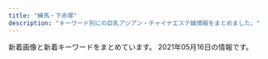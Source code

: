 ```yaml
---
title: "練馬・下赤塚"
description: "キーワード別にの巨乳アジアン・チャイナエステ嬢情報をまとめました。"
---
```


新着画像と新着キーワードをまとめています。
2021年05月16日の情報です。

<DmmAffiliateIns />
<KeywordTable
  shops={
    [
    {
        "name": "\u7df4\u99ac\u306e\u5929\u4f7f",
        "keywords": {
            "92": 1,
            "90": 3,
            "89": 1,
            "88": 2
        },
        "url": "http://ginzaangel.esnavi.work/",
        "img_links": [
            "http://ginzaangel.esnavi.work/s1.png",
            "http://ginzaangel.esnavi.work/2/uploadimg/1615988408.jpeg",
            "http://ginzaangel.esnavi.work/2/uploadimg/1615989115.jpeg",
            "http://ginzaangel.esnavi.work/2/uploadimg/1595657062.jpeg",
            "http://ginzaangel.esnavi.work/int1.png",
            "http://ginzaangel.esnavi.work/2/uploadimg/1601829474.jpeg",
            "http://ginzaangel.esnavi.work/2/uploadimg/1615989033.jpeg",
            "http://ginzaangel.esnavi.work/news.jpg",
            "http://ginzaangel.esnavi.work/sys1.jpg",
            "http://ginzaangel.esnavi.work/2/uploadimg/1619341553.jpeg",
            "http://ginzaangel.esnavi.work/2/uploadimg/1615988934.jpeg",
            "http://ginzaangel.esnavi.work/staff_t.jpg",
            "http://ginzaangel.esnavi.work/sys2.jpg",
            "http://ginzaangel.esnavi.work/head.jpg"
        ],
        "station": "\u7df4\u99ac\u99c5\u897f\u53e3"
    },
    {
        "station": "\u5927\u6cc9\u5b66\u5712\u99c5\u5317\u53e3",
        "img_links": [
            "http://siesta.ests.jp/images/news.jpg",
            "http://siesta.ests.jp/images/acc1.jpg",
            "http://siesta.ests.jp/images/s-staff.jpg",
            "http://siesta.ests.jp/images/acc3.jpg",
            "http://siesta.ests.jp/images/acc4.jpg",
            "http://siesta.ests.jp/images/mobile.jpg",
            "http://siesta.ests.jp/images/mobile1.jpg",
            "http://siesta.ests.jp/images/info.jpg",
            "http://siesta.ests.jp/images/acc2.jpg",
            "http://siesta.ests.jp/photos/sites/39/2021/04/2021040818055925.jpg",
            "http://siesta.ests.jp/images/s-recriut.jpg",
            "http://siesta.ests.jp/images/top.png",
            "http://siesta.ests.jp/photos/sites/39/2021/01/2021011116333298.jpg",
            "http://siesta.ests.jp/photos/sites/39/2021/01/2021011116333493.jpg",
            "http://siesta.ests.jp/images/pick.jpg",
            "http://siesta.ests.jp/photos/sites/39/2021/04/2021042011331872.jpg"
        ],
        "keywords": {
            "83": 5,
            "85": 10,
            "88": 5,
            "D": 15
        },
        "name": "\u30b7\u30a8\u30b9\u30bf",
        "url": "http://siesta.ests.jp/"
    },
    {
        "keywords": {},
        "img_links": [
            "http://es-nerima.biz/wp-content/uploads/2016/10/g1.jpg",
            "http://es-nerima.biz/wp-content/uploads/2016/10/g1-250x330.jpg",
            "http://es-nerima.biz/wp-content/uploads/2016/10/gallery8-600x600.jpg",
            "http://es-nerima.biz/wp-content/uploads/2016/10/mika-250x330.jpg",
            "http://es-nerima.biz/wp-content/themes/template-salon2/images/newface-ttl.png",
            "http://es-nerima.biz/wp-content/themes/template-salon2/images/gallery3.jpg",
            "http://es-nerima.biz/wp-content/uploads/2016/10/mika.jpg",
            "http://es-nerima.biz/wp-content/uploads/2016/10/gallery3.jpg",
            "http://es-nerima.biz/wp-content/uploads/2016/10/g6.jpg",
            "http://es-nerima.biz/wp-content/uploads/2016/10/gallery8.jpg",
            "http://es-nerima.biz/wp-content/uploads/2016/10/gallery5.jpg",
            "http://es-nerima.biz/wp-content/uploads/2016/10/g5-250x330.jpg",
            "http://es-nerima.biz/wp-content/uploads/2016/10/gallery1.jpg",
            "http://es-nerima.biz/wp-content/uploads/2016/10/g4-250x330.jpg",
            "http://es-nerima.biz/wp-content/uploads/2016/10/eri.jpg",
            "http://es-nerima.biz/wp-content/themes/template-salon2/images/gallery1.jpg",
            "http://es-nerima.biz/wp-content/uploads/2016/10/g3.jpg",
            "http://es-nerima.biz/wp-content/themes/template-salon2/images/news-ttl.png",
            "http://es-nerima.biz/wp-content/uploads/2016/10/girl-1-250x330.jpg",
            "http://es-nerima.biz/wp-content/uploads/2016/10/gallery6.jpg",
            "http://es-nerima.biz/wp-content/themes/template-salon2/images/pickup-ttl.png",
            "http://es-nerima.biz/wp-content/themes/template-salon2/images/magazine.jpg",
            "http://es-nerima.biz/wp-content/themes/template-salon2/images/slider1.jpg",
            "http://es-nerima.biz/wp-content/themes/template-salon2/images/gallery-ttl.png",
            "http://es-nerima.biz/wp-content/uploads/2016/10/g5.jpg",
            "http://es-nerima.biz/wp-content/themes/template-salon2/images/pickup-frame.png",
            "http://es-nerima.biz/wp-content/uploads/2016/10/camp-bnr.jpg",
            "http://es-nerima.biz/wp-content/themes/template-salon2/images/gallery2.jpg",
            "http://es-nerima.biz/wp-content/uploads/2016/10/g3-250x330.jpg",
            "http://es-nerima.biz/wp-content/uploads/2016/10/gallery2.jpg",
            "http://cdn.dino-es.com/images/logo/88x31DinoEs.png",
            "http://es-nerima.biz/wp-content/uploads/2016/10/eri-250x330.jpg",
            "http://es-nerima.biz/wp-content/uploads/2016/10/girl-1.jpg",
            "http://es-nerima.biz/wp-content/themes/template-salon2/images/massage-de_88_31.jpg",
            "http://es-nerima.biz/wp-content/themes/template-salon2/images/gallery4.jpg",
            "http://es-nerima.biz/wp-content/themes/template-salon2/images/tel.png",
            "http://es-nerima.biz/wp-content/themes/template-salon2/images/camp-bnr.jpg",
            "http://es-nerima.biz/wp-content/uploads/2016/10/g6-250x330.jpg",
            "http://es-nerima.biz/wp-content/uploads/2016/10/g4.jpg",
            "http://es-nerima.biz/wp-content/uploads/2016/10/gallery7.jpg"
        ],
        "url": "http://es-nerima.biz/",
        "name": "\u3046\u3089\u3089",
        "station": "\u7df4\u99ac\u99c5\u5317\u53e3"
    },
    {
        "station": "\u685c\u53f0\u99c5\u5317\u53e3",
        "keywords": {
            "88": 20,
            "85": 30,
            "E": 50,
            "87": 10,
            "86": 20,
            "D": 60
        },
        "url": "http://margaret.ests.jp/",
        "img_links": [
            "http://margaret.ests.jp/photos/sites/29/2020/08/2020080615352994.jpeg",
            "http://margaret.ests.jp/images/service1.jpg",
            "http://margaret.ests.jp/photos/sites/29/2021/01/2021011511194654.jpg",
            "http://margaret.ests.jp/images/s_news.jpg",
            "http://margaret.ests.jp/photos/sites/29/2020/04/2020040205541033.jpg",
            "http://margaret.ests.jp/photos/sites/29/2020/04/202004102157462.jpeg",
            "http://margaret.ests.jp/images/service3.jpg",
            "http://margaret.ests.jp/photos/sites/29/2020/05/202005281752578.jpg",
            "http://margaret.ests.jp/photos/sites/29/2020/04/2020041014190824.jpg",
            "http://margaret.ests.jp/images/mobile.jpg",
            "http://margaret.ests.jp/images/room4.jpg",
            "http://margaret.ests.jp/photos/sites/29/2020/03/2020032709162529.jpg",
            "http://margaret.ests.jp/images/service2.jpg",
            "http://margaret.ests.jp/images/room2.jpg",
            "http://margaret.ests.jp/photos/sites/29/2020/06/202006301829174.jpeg",
            "http://margaret.ests.jp/images/room1.jpg",
            "http://margaret.ests.jp/images/service4.jpg",
            "http://margaret.ests.jp/images/s_staff.png",
            "http://margaret.ests.jp/photos/sites/29/2020/04/202004081414540.jpg",
            "http://margaret.ests.jp/photos/sites/29/2020/08/2020082222274080.jpeg",
            "http://margaret.ests.jp/images/top.jpg",
            "http://margaret.ests.jp/images/info.jpg",
            "http://margaret.ests.jp/images/s_pick.jpg",
            "http://margaret.ests.jp/photos/sites/29/2020/06/2020062814010219.jpeg",
            "http://margaret.ests.jp/images/s_service.png",
            "http://margaret.ests.jp/images/room3.jpg"
        ],
        "name": "\u30de\u30fc\u30ac\u30ec\u30c3\u30c8"
    },
    {
        "keywords": {},
        "url": "http://sh-dafei.work/",
        "station": "\u7df4\u99ac\u99c5\u897f\u53e3",
        "name": "\u5927\u5983",
        "img_links": [
            "http://sh-dafei.work/uploads/210326/1-210326140613257.jpg",
            "http://sh-dafei.work/uploads/171031/1-1G0311G505933.jpg",
            "http://sh-dafei.work/uploads/180612/1-1P6121601061c.jpg",
            "http://sh-dafei.work/uploads/201113/1-20111314213cQ.jpg",
            "http://sh-dafei.work/uploads/181207/1-1Q20G35320X0.png",
            "http://sh-dafei.work/templets/default/pc/picture/end1.jpg",
            "http://sh-dafei.work/templets/default/pc/picture/s_news.png",
            "http://sh-dafei.work/uploads/181206/1-1Q2061253211D.jpg",
            "http://sh-dafei.work/uploads/190924/1-1Z924151334121.jpg",
            "http://sh-dafei.work/uploads/181206/1-1Q2061250494E.jpg",
            "http://sh-dafei.work/uploads/171031/1-1G0311G344914.jpg",
            "http://sh-dafei.work/uploads/181206/1-1Q2061249563O.jpg",
            "http://sh-dafei.work/uploads/190329/1-1Z329151011c7.jpg",
            "http://sh-dafei.work/templets/default/pc/picture/s_staff.png",
            "http://sh-dafei.work/templets/default/pc/picture/face.png",
            "http://sh-dafei.work/uploads/171031/1-1G0311G556445.jpg",
            "http://sh-dafei.work/uploads/181206/1-1Q206125154224.jpg",
            "http://sh-dafei.work/uploads/171031/1-1G0311G4095M.jpg",
            "http://sh-dafei.work/uploads/190301/1-1Z30116320A41.jpg",
            "http://sh-dafei.work/uploads/210219/1-210219105500300.jpg",
            "http://sh-dafei.work/uploads/190809/1-1ZP9125I01S.jpg",
            "http://sh-dafei.work/uploads/181214/1-1Q214154222511.jpg",
            "http://sh-dafei.work/uploads/180612/1-1P612160029349.jpg",
            "http://sh-dafei.work/uploads/200612/1-200612154534W8.jpg",
            "http://sh-dafei.work/uploads/190130/1-1Z130162635508.jpg",
            "http://sh-dafei.work/uploads/180227/1-1P22G40S5448.jpg",
            "http://sh-dafei.work/templets/default/pc/picture/s_pick.png",
            "http://sh-dafei.work/uploads/allimg/180612/1-1P612160305350.jpg",
            "http://sh-dafei.work/uploads/191115/1-191115132040J2.jpg",
            "http://sh-dafei.work/uploads/171031/1-1G0311G531445.jpg",
            "http://sh-dafei.work/uploads/201002/1-201002144Z11V.jpg",
            "http://sh-dafei.work/uploads/181207/1-1Q20G40K63R.jpg",
            "http://sh-dafei.work/templets/default/pc/picture/staffs.png",
            "http://sh-dafei.work/uploads/200117/1-20011G614144B.jpg"
        ]
    },
    {
        "img_links": [
            "http://c-sakura.work/images/int1.png",
            "http://c-sakura.work/images/head.jpg",
            "http://c-sakura.work/img/yuyu1.jpg",
            "http://c-sakura.work/images/tel.jpg",
            "http://c-sakura.work/images/sisu.png",
            "http://c-sakura.work/img/ami1.jpg",
            "http://c-sakura.work/img/yuri1.jpg",
            "http://c-sakura.work/images/sys1.png",
            "http://c-sakura.work/images/mobile.jpg",
            "http://c-sakura.work/images/1.jpg",
            "http://c-sakura.work/images/info.png",
            "http://c-sakura.work/images/3.jpg",
            "http://c-sakura.work/images/staff_t.jpg",
            "http://c-sakura.work/images/interior_t.jpg",
            "http://c-sakura.work/images/int2.png",
            "http://c-sakura.work/images/news.png",
            "http://c-sakura.work/images/2.jpg"
        ],
        "station": "\u4e0b\u8d64\u585a\u99c5\u5317\u53e3",
        "name": "\u9577\u4e45*\u3061\u3087\u3046\u304d\u3085\u3046",
        "keywords": {},
        "url": "http://c-sakura.work/"
    },
    {
        "name": "\u6708\u306e\u604b",
        "url": "http://moonlove.est-u.com/",
        "keywords": {
            "C": 7
        },
        "img_links": [
            "http://moonlove.est-u.com/images/index_15.jpg",
            "http://moonlove.est-u.com/images/s8.jpg",
            "http://moonlove.est-u.com/images/index_13.jpg",
            "http://moonlove.est-u.com/images/s1.jpg",
            "http://moonlove.est-u.com/images/index_07.jpg",
            "http://moonlove.est-u.com/staff/ayumi.jpg",
            "http://moonlove.est-u.com/images/index_19.jpg",
            "http://moonlove.est-u.com/staff/miki.jpg",
            "http://moonlove.est-u.com/images/s4.jpg",
            "http://moonlove.est-u.com/images/index_08.jpg",
            "http://moonlove.est-u.com/images/index_17.jpg",
            "http://moonlove.est-u.com/images/index_12.jpg",
            "http://moonlove.est-u.com/staff/hitomi.jpg",
            "http://moonlove.est-u.com/images/index2_06.jpg",
            "http://moonlove.est-u.com/images/index_05.jpg",
            "http://moonlove.est-u.com/images/s6.jpg",
            "http://moonlove.est-u.com/images/staff_09.jpg",
            "http://moonlove.est-u.com/staff/nami.jpg",
            "http://moonlove.est-u.com/images/s3.jpg",
            "http://moonlove.est-u.com/images/index_04.jpg",
            "http://moonlove.est-u.com/staff/sakura.jpg",
            "http://moonlove.est-u.com/images/index_14.jpg",
            "http://moonlove.est-u.com/images/s5.jpg",
            "http://moonlove.est-u.com/images/index_16.jpg",
            "http://moonlove.est-u.com/images/index3_06.jpg",
            "http://moonlove.est-u.com/images/index1_06.jpg",
            "http://moonlove.est-u.com/images/index_10.jpg",
            "http://moonlove.est-u.com/images/icon_000.jpg",
            "http://moonlove.est-u.com/images/index_02.jpg",
            "http://moonlove.est-u.com/staff/kaori.jpg"
        ],
        "station": "\u7df4\u99ac\u99c5\u5317\u53e3"
    },
    {
        "img_links": [
            "http://www.e-rakuraku.info/images/mobile.png",
            "http://www.e-rakuraku.info/images/nei_03.jpg",
            "http://www.e-rakuraku.info/images/tite-gallery.png",
            "http://www.e-rakuraku.info/images/s1.png",
            "http://www.e-rakuraku.info/images/tite-staff.png",
            "http://www.e-rakuraku.info/images/g2.jpg",
            "http://www.e-rakuraku.info/images/s2.png",
            "http://www.e-rakuraku.info/images/g5.jpg",
            "http://www.e-rakuraku.info/images/g1.jpg",
            "http://www.e-rakuraku.info/images/g3.jpg",
            "http://www.e-rakuraku.info/images/huiyuan.png",
            "http://www.e-rakuraku.info/images/newt.png",
            "http://www.e-rakuraku.info/images/g4.jpg",
            "http://www.e-rakuraku.info/images/newfacet.png",
            "http://www.e-rakuraku.info/images/g0.jpg",
            "http://www.e-rakuraku.info/images/tel.png",
            "http://www.e-rakuraku.info/images/sr.png",
            "http://www.e-rakuraku.info/images/top.jpg"
        ],
        "keywords": {
            "C": 13
        },
        "station": "\u4e2d\u6751\u6a4b\u99c5",
        "url": "http://www.e-rakuraku.info/",
        "name": "\u697d\u697d"
    },
    {
        "url": "http://oasis.akasuri.xyz/",
        "img_links": [
            "http://oasis.akasuri.xyz/images/c-photo.png",
            "http://oasis.akasuri.xyz/images/bar-staff.png",
            "http://oasis.akasuri.xyz/staff/s3.jpg",
            "http://oasis.akasuri.xyz/images/b-tel.png",
            "http://oasis.akasuri.xyz/staff/s1.jpg",
            "http://oasis.akasuri.xyz/images/c-staff.png",
            "http://oasis.akasuri.xyz/images/fotter.png",
            "http://oasis.akasuri.xyz/images/bar-photo.png",
            "http://oasis.akasuri.xyz/images/c-top.png",
            "http://oasis.akasuri.xyz/staff/s2.jpg"
        ],
        "keywords": {},
        "name": "\u30aa\u30a2\u30b7\u30b9",
        "station": "\u6210\u5897\u99c5\u5357\u53e3"
    },
    {
        "url": "http://lachesis.este88.com/",
        "station": "\u5927\u6cc9\u5b66\u5712\u99c5",
        "keywords": {
            "86": 1,
            "81": 1,
            "83": 2,
            "F": 4,
            "D": 2,
            "88": 1,
            "84": 1,
            "C": 4,
            "93": 1,
            "80": 1,
            "95": 1,
            "91": 3,
            "G": 1
        },
        "img_links": [
            "http://lachesis.este88.com/gals/miku1.jpg",
            "https://lachesis.este88.com/gals/yuno1.jpg",
            "https://lachesis.este88.com/gals/narumi1.jpg",
            "http://lachesis.este88.com/gals/itika2.jpg",
            "http://lachesis.este88.com/gals/nozomi2.jpg",
            "http://lachesis.este88.com/gals/rinnka4.jpg",
            "http://lachesis.este88.com/gals/tumugi3.jpg",
            "https://lachesis.este88.com/gals/itika1.jpg",
            "https://lachesis.este88.com/images/sysh3bar.png",
            "https://lachesis.este88.com/gals/aoi1.jpg",
            "https://lachesis.este88.com/images/line.jpg",
            "http://lachesis.este88.com/gals/rinnka1.jpg",
            "http://lachesis.este88.com/gals/miku2.jpg",
            "http://lachesis.este88.com/gals/itika1.jpg",
            "https://lachesis.este88.com/gals/maria1.jpg",
            "http://lachesis.este88.com/gals/yuno3.jpg",
            "http://lachesis.este88.com/gals/nozomi1.jpg",
            "http://lachesis.este88.com/gals/nozomi4.jpg",
            "http://lachesis.este88.com/images/sysh3bar.png",
            "https://lachesis.este88.com/gals/tumugi1.jpg",
            "http://lachesis.este88.com/gals/mao1.jpg",
            "http://lachesis.este88.com/gals/maria1.jpg",
            "https://lachesis.este88.com/gals/nozomi1.jpg",
            "https://lachesis.este88.com/gals/miho1.jpg",
            "http://lachesis.este88.com/gals/minami2.jpg",
            "https://lachesis.este88.com/images/bg_header3.jpg",
            "http://lachesis.este88.com/images/line.jpg",
            "http://lachesis.este88.com/gals/miho2.jpg",
            "https://lachesis.este88.com/gals/minami1.jpg",
            "http://lachesis.este88.com/gals/yuno2.jpg",
            "http://lachesis.este88.com/gals/narumi2.jpg",
            "http://lachesis.este88.com/gals/minami1.jpg",
            "https://lachesis.este88.com/gals/mao1.jpg",
            "http://lachesis.este88.com/gals/miho3.jpg",
            "http://lachesis.este88.com/gals/aoi1.jpg",
            "http://lachesis.este88.com/gals/miho1.jpg",
            "http://lachesis.este88.com/gals/aoi3.jpg",
            "http://lachesis.este88.com/gals/aoi2.jpg",
            "http://lachesis.este88.com/gals/rinnka2.jpg",
            "http://lachesis.este88.com/images/bg_header.jpg",
            "http://lachesis.este88.com/gals/yuno1.jpg",
            "https://lachesis.este88.com/images/info5.jpg",
            "http://momipara.jp/img/link/momi234.jpg",
            "https://lachesis.este88.com/gals/miku1.jpg",
            "http://lachesis.este88.com/gals/tumugi1.jpg",
            "http://lachesis.este88.com/gals/narumi4.jpg",
            "http://lachesis.este88.com/gals/narumi1.jpg",
            "http://lachesis.este88.com/gals/itika3.jpg",
            "http://lachesis.este88.com/gals/nozomi3.jpg",
            "https://lachesis.este88.com/gals/rinnka1.jpg",
            "http://lachesis.este88.com/gals/rinnka3.jpg",
            "http://lachesis.este88.com/images/info5.jpg",
            "http://lachesis.este88.com/gals/narumi3.jpg",
            "https://lachesis.este88.com/images/bg_header.jpg",
            "http://lachesis.este88.com/gals/tumugi2.jpg",
            "http://lachesis.este88.com/gals/mao2.jpg",
            "http://lachesis.este88.com/images/bg_header3.jpg",
            "http://lachesis.este88.com/gals/miku3.jpg"
        ],
        "name": "\u30e9\u30b1\u30b7\u30b9\u5927\u6cc9\u5b66\u5712"
    },
    {
        "img_links": [
            "http://www.relaxes.info/images/info.jpg",
            "http://www.relaxes.info/images/rec.png",
            "http://www.relaxes.info/images/t1.png",
            "http://www.relaxes.info/up/uploads/2017071800271212.jpg",
            "http://www.relaxes.info/images/t2.png",
            "http://www.relaxes.info/up/uploads/20180315212810me.jpg",
            "http://www.relaxes.info/images/ttl_price.png",
            "http://www.relaxes.info/up/uploads/20210313172020j.jpg",
            "http://www.relaxes.info/images/s1.png",
            "http://www.relaxes.info/images/header_bg.png",
            "http://www.relaxes.info/images/ttl_qj.png",
            "http://www.relaxes.info/images/price.jpg",
            "http://www.relaxes.info/images/ttl_staff.png"
        ],
        "keywords": {},
        "station": "\u4e0a\u677f\u6a4b\u99c5\u5317\u53e3",
        "url": "http://www.relaxes.info/",
        "name": "\u8776"
    },
    {
        "station": "\u65b0\u685c\u53f0\u99c51\u756a\u51fa\u53e3",
        "name": "\u697d\u3005",
        "img_links": [
            "https://static.wixstatic.com/media/73ea4e_4f276738c0354f93b87840e2d55be62b~mv2.png",
            "https://static.wixstatic.com/media/56292f_4d626237c2cd4806b0251dae4554758e.jpg",
            "https://static.wixstatic.com/media/56292f_3dc196c69ac04338b46a28f7dc0f4df2.jpg",
            "https://static.wixstatic.com/media/73ea4e_73ca4971bac34776a53c8b09526abe0d~mv2.jpg"
        ],
        "keywords": {},
        "url": "https://1270791003.wixsite.com/mysite/"
    },
    {
        "img_links": [],
        "station": "\u6210\u5897\u99c5",
        "keywords": {},
        "name": "\u30b8\u30e3\u30b9\u30df\u30f3",
        "url": "http://evergrace.tyo.cm/"
    },
    {
        "station": "\u6c5f\u53e4\u7530\u99c5\u5357\u53e3",
        "name": "\u512a\u30fb\u7f8e",
        "img_links": [
            "http://rose.este.work/index-1.htm.jpg",
            "http://rose.este.work/resize_250.png",
            "http://rose.este.work/index-26.htm.jpg",
            "http://rose.este.work/r5.jpg",
            "http://rose.este.work/re.jpg",
            "http://rose.este.work/unnamed.png",
            "http://rose.este.work/index-24.htm.jpg",
            "http://rose.este.work/sys1.png",
            "http://rose.este.work/index-25.htm.jpg",
            "http://rose.este.work/resize_1500-450.jpg",
            "http://rose.este.work/r1.jpg",
            "http://rose.este.work/r3.jpg",
            "http://rose.este.work/totop.png",
            "http://rose.este.work/r4.jpg"
        ],
        "url": "http://rose.este.work/",
        "keywords": {}
    },
    {
        "img_links": [],
        "keywords": {},
        "url": "http://aroma-p.info/",
        "name": "AROMA PLAZA \u30a2\u30ed\u30de\u30d7\u30e9\u30b6",
        "station": "\u77f3\u795e\u4e95\u516c\u5712\u99c5\u5357\u53e3"
    },
    {
        "name": "\u6e29\u30fb\u306c\u304f\u3082\u308a",
        "keywords": {},
        "img_links": [],
        "url": "http://tenpo2.iest.info/",
        "station": "\u4e0a\u677f\u6a4b\u99c5\u5317\u53e3"
    },
    {
        "keywords": {
            "87": 2,
            "88": 4,
            "C": 16,
            "85": 2,
            "D": 4
        },
        "img_links": [
            "http://www.smile.mensest.com/img/pickup.jpg",
            "http://www.smile.mensest.com/img/ttl_news.png",
            "http://www.smile.mensest.com/files/002.jpg",
            "http://www.smile.mensest.com/files/001.jpg",
            "http://www.smile.mensest.com/img/ttl_info.png",
            "http://www.smile.mensest.com/img/btn_blog.png",
            "http://www.smile.mensest.com/files/004.jpg",
            "http://www.smile.mensest.com/files/003.jpg",
            "http://www.smile.mensest.com/img/goback.jpg",
            "http://www.smile.mensest.com/img/btn_side_mobile.jpg",
            "http://www.smile.mensest.com/img/header02.png"
        ],
        "url": "http://www.smile.mensest.com/",
        "name": "Smile -\u30b9\u30de\u30a4\u30eb-",
        "station": "\u7df4\u99ac\u99c5\u897f\u53e3"
    },
    {
        "name": "\u3072\u307e\u308f\u308a",
        "station": "\u7df4\u99ac\u99c5\u5357\u53e3",
        "url": "http://himawari.est-u.com/",
        "img_links": [
            "http://himawari.est-u.com/staff/umi.jpg",
            "http://himawari.est-u.com/images/index_10.jpg",
            "http://himawari.est-u.com/images/therpist.jpg",
            "http://himawari.est-u.com/images/index_04.jpg",
            "http://himawari.est-u.com/staff/yumi.jpg",
            "http://himawari.est-u.com/images/index_08.jpg",
            "http://himawari.est-u.com/staff/risa.jpg",
            "http://himawari.est-u.com/staff/asuka.jpg",
            "http://himawari.est-u.com/images/a1.jpg",
            "http://himawari.est-u.com/staff/emi.jpg",
            "http://himawari.est-u.com/staff/yuki.jpg",
            "http://himawari.est-u.com/staff/sakura.jpg",
            "http://himawari.est-u.com/images/index2_08.jpg",
            "http://himawari.est-u.com/images/index_02.jpg",
            "http://himawari.est-u.com/images/a2.jpg",
            "http://himawari.est-u.com/staff/nami.jpg",
            "http://himawari.est-u.com/images/down.jpg",
            "http://himawari.est-u.com/staff/izumi.jpg"
        ],
        "keywords": {
            "C": 7
        }
    },
    {
        "url": "http://c-ikoi.work/",
        "name": "\u61a9",
        "keywords": {},
        "station": "\u5927\u5c71\u99c5\u5357\u53e3",
        "img_links": [
            "http://c-ikoi.work/img/rina1.jpg",
            "http://c-ikoi.work/images/interior_t.jpg",
            "http://c-ikoi.work/images/int3.png",
            "http://c-ikoi.work/images/int1.png",
            "http://c-ikoi.work/images/sys1.jpg",
            "http://c-ikoi.work/images/int2.png",
            "http://c-ikoi.work/img/yuki1.jpg",
            "http://c-ikoi.work/images/mobile.jpg",
            "http://c-ikoi.work/images/sys3.png",
            "http://c-ikoi.work/images/head.jpg",
            "http://c-ikoi.work/images/2.jpg",
            "http://c-ikoi.work/images/4.jpg",
            "http://c-ikoi.work/images/3.jpg",
            "http://c-ikoi.work/images/rec1.png",
            "http://c-ikoi.work/images/tel.jpg",
            "http://c-ikoi.work/images/concept.jpg",
            "http://c-ikoi.work/images/sys2.jpg",
            "http://c-ikoi.work/img/aoi1.jpg",
            "http://c-ikoi.work/images/news.jpg",
            "http://c-ikoi.work/images/1.jpg",
            "http://c-ikoi.work/img/moe1.jpg",
            "http://c-ikoi.work/images/staff_t.jpg",
            "http://c-ikoi.work/images/line.png",
            "http://c-ikoi.work/images/rec2.png"
        ]
    },
    {
        "img_links": [],
        "station": "\u6210\u5897\u99c5",
        "name": "\u59eb",
        "url": "http://anzu.abnavi.info/",
        "keywords": {}
    },
    {
        "url": "https://salasa.tokyo/",
        "station": "\u7df4\u99ac\u99c5\u897f\u53e3",
        "name": "\u3064\u307c\u307f",
        "keywords": {
            "D": 6,
            "C": 13,
            "G": 3,
            "E": 14
        },
        "img_links": [
            "https://salasa.tokyo/wp-content/uploads/2021/04/s187alasa.jpg",
            "https://salasa.tokyo/wp-content/themes/este/img/top-img01b.png",
            "https://salasa.tokyo/wp-content/themes/este/img/top-img01.png",
            "https://salasa.tokyo/wp-content/uploads/2020/03/897261salasa.jpg",
            "https://salasa.tokyo/wp-content/themes/este/img/3.jpg",
            "https://salasa.tokyo/wp-content/themes/este/img/top-img04.png",
            "https://salasa.tokyo/wp-content/uploads/2020/02/41salasa.jpg",
            "https://salasa.tokyo/wp-content/themes/este/img/1.jpg",
            "https://salasa.tokyo/wp-content/uploads/2020/02/11salasa.jpg",
            "https://salasa.tokyo/wp-content/themes/este/img/call.png",
            "https://salasa.tokyo/wp-content/themes/este/img/top-img01a.png",
            "https://salasa.tokyo/wp-content/uploads/2020/04/2311121salasa.jpg",
            "https://salasa.tokyo/wp-content/themes/este/img/tel_footer.png",
            "https://salasa.tokyo/wp-content/themes/este/img/top-img05.png",
            "https://salasa.tokyo/wp-content/uploads/2020/02/1salasa.jpg",
            "https://salasa.tokyo/wp-content/uploads/2020/02/32salasa.jpg",
            "https://salasa.tokyo/wp-content/uploads/2020/02/21salasa.jpg",
            "https://salasa.tokyo/wp-content/themes/este/img/tel_header.png",
            "https://salasa.tokyo/wp-content/themes/este/img/2.jpg",
            "https://salasa.tokyo/wp-content/themes/este/img/top-img02.png",
            "https://salasa.tokyo/wp-content/themes/este/img/top-img021.png",
            "https://salasa.tokyo/wp-content/uploads/2020/02/8776salasa.jpg",
            "https://salasa.tokyo/wp-content/uploads/2021/02/345salasa.jpg",
            "https://salasa.tokyo/wp-content/themes/este/img/4.jpg"
        ]
    },
    {
        "keywords": {},
        "url": "http://www.nerima-rose.com/",
        "img_links": [],
        "name": "ROSE",
        "station": "\u7df4\u99ac\u99c5\u5357\u53e3"
    },
    {
        "url": "http://aclass.estheya.com/",
        "station": "\u7df4\u99ac\u99c5",
        "name": "A-CLASS\uff5e\u30a8\u30fc\u30af\u30e9\u30b9\uff5e",
        "img_links": [
            "http://aclass.estheya.com/css/staff/staff001-b.jpg",
            "http://aclass.estheya.com/images/call.png",
            "http://aclass.estheya.com/css/cam01.jpg",
            "http://aclass.estheya.com/css/staff/staff006.jpg",
            "http://aclass.estheya.com/css/staff/staff001.jpg",
            "http://aclass.estheya.com/css/staff/staff0003.jpg",
            "http://aclass.estheya.com/css/staff/staff0004.jpg",
            "http://aclass.estheya.com/css/left.jpg",
            "http://aclass.estheya.com/css/m-top004.jpg",
            "http://aclass.estheya.com/css/staff/staff005.jpg",
            "http://aclass.estheya.com/css/m-head04.jpg",
            "http://aclass.estheya.com/css/right.jpg",
            "http://aclass.estheya.com/css/staff/staff002.jpg",
            "http://aclass.estheya.com/css/m-head02.jpg"
        ],
        "keywords": {
            "90": 3,
            "D": 3,
            "92": 1,
            "C": 2,
            "E": 1,
            "86": 1,
            "89": 1
        }
    },
    {
        "keywords": {},
        "station": "\u3068\u304d\u308f\u53f0\u99c5\u5357\u53e3",
        "url": "http://www.hi-msg.com/dansin/",
        "img_links": [
            "http://www.hi-msg.com/dansin/images/nav.jpg",
            "http://www.hi-msg.com/dansin/images/p-9-1.jpg",
            "http://www.hi-msg.com/dansin/images/s_info.jpg",
            "http://www.hi-msg.com/dansin/images/p-2-1.jpg",
            "http://www.hi-msg.com/dansin/images/p-8.jpg",
            "http://www.hi-msg.com/dansin/images/s_news.jpg",
            "http://www.hi-msg.com/dansin/images/s_face.jpg",
            "http://www.hi-msg.com/dansin/images/s_pick.jpg",
            "http://www.hi-msg.com/dansin/images/p-6.jpg",
            "http://www.hi-msg.com/dansin/images/p-5-1.jpg",
            "http://www.hi-msg.com/dansin/images/top.jpg",
            "http://www.hi-msg.com/dansin/images/mobile.jpg",
            "http://www.hi-msg.com/dansin/images/p-7.jpg",
            "http://www.hi-msg.com/dansin/images/top1.jpg",
            "http://www.hi-msg.com/dansin/images/p-5.jpg",
            "http://www.hi-msg.com/dansin/images/end1.jpg",
            "http://www.hi-msg.com/dansin/images/p-6-1.jpg",
            "http://www.hi-msg.com/dansin/images/p-2.jpg",
            "http://www.hi-msg.com/dansin/images/p-9.jpg",
            "http://www.hi-msg.com/dansin/images/1.jpg"
        ],
        "name": "\u6696\u5fc3"
    },
    {
        "url": "http://nymphe-est.biz/",
        "name": "\u59eb\u306e\u3086\u3073\u3055\u304d",
        "keywords": {
            "E": 1,
            "D": 2
        },
        "img_links": [
            "http://nymphe-est.biz/images/tm.jpg",
            "http://nymphe-est.biz/images/m6.png",
            "http://nymphe-est.biz/images/bul.jpg",
            "http://nymphe-est.biz/images/tit5.jpg",
            "http://nymphe-est.biz/images/m5.png",
            "http://nymphe-est.biz/images/m3.png",
            "http://nymphe-est.biz/images/m2.png",
            "http://nymphe-est.biz/images/bur.jpg",
            "http://nymphe-est.biz/images/tit2.jpg",
            "http://nymphe-est.biz/images/tit3.jpg",
            "http://nymphe-est.biz/images/top.png",
            "http://nymphe-est.biz/images/no.png",
            "http://nymphe-est.biz/images/spt.png",
            "http://nymphe-est.biz/images/accl.jpg",
            "http://nymphe-est.biz/images/cg02.jpg",
            "http://nymphe-est.biz/images/stat.jpg",
            "http://nymphe-est.biz/images/cg03.jpg",
            "http://nymphe-est.biz/images/tit6.jpg",
            "http://nymphe-est.biz/images/m1.png",
            "http://nymphe-est.biz/images/m4.png",
            "http://nymphe-est.biz/images/fla.jpg",
            "http://nymphe-est.biz/images/tit4.jpg",
            "http://nymphe-est.biz/images/stal.jpg",
            "http://nymphe-est.biz/images/cg01.jpg"
        ],
        "station": "\u6771\u6b66\u7df4\u99ac\u99c5\u5317\u53e3"
    },
    {
        "url": "http://pakira-massage.work/",
        "keywords": {
            "85": 2,
            "C": 11,
            "E": 1,
            "87": 1
        },
        "img_links": [
            "http://pakira-massage.work/img/mobile-1.png",
            "http://pakira-massage.work/img/head.jpg",
            "http://pakira-massage.work/img/s1.jpg",
            "http://pakira-massage.work/i/img/r2.jpg",
            "http://pakira-massage.work/img/nos.jpg",
            "http://pakira-massage.work/i/img/r4.jpg",
            "http://pakira-massage.work/i/img/sta1.jpg",
            "http://pakira-massage.work/img/st2.jpg",
            "http://pakira-massage.work/img/botton.jpg",
            "http://pakira-massage.work/i/img/r3.jpg",
            "http://pakira-massage.work/img/sta1.jpg",
            "http://pakira-massage.work/img/st1.jpg",
            "http://pakira-massage.work/i/img/r1.jpg",
            "http://pakira-massage.work/i/img/st1.jpg",
            "http://pakira-massage.work/i/img/r5.jpg",
            "http://pakira-massage.work/i/img/r6.jpg",
            "http://pakira-massage.work/img/campian.jpg",
            "http://pakira-massage.work/i/img/sta2.jpg",
            "http://pakira-massage.work/img/s2.jpg",
            "http://pakira-massage.work/img/sta2.jpg"
        ],
        "station": "\u8981\u753a\u99c55\u756a\u51fa\u53e3",
        "name": "\u30d1\u30ad\u30e9"
    },
    {
        "img_links": [
            "http://www.es-yas.click/images/sys2.png",
            "http://www.es-yas.click/images/3.jpg",
            "http://www.es-yas.click/images/head.jpg",
            "http://www.es-yas.click/images/newface.png",
            "http://www.es-yas.click/images/staff_t.jpg",
            "http://www.es-yas.click/images/int1.png",
            "http://www.es-yas.click/images/mobile.jpg",
            "http://www.es-yas.click/images/int2.png",
            "http://www.es-yas.click/images/sys1.png",
            "http://www.es-yas.click/img/mari1.jpg",
            "http://www.es-yas.click/images/tel.jpg",
            "http://www.es-yas.click/images/news.jpg",
            "http://www.es-yas.click/images/info.png",
            "http://www.es-yas.click/images/2.jpg",
            "http://www.es-yas.click/img/riri1.jpg",
            "http://www.es-yas.click/images/sirase.jpg",
            "http://www.es-yas.click/img/sayuri1.jpg",
            "http://www.es-yas.click/images/1.jpg",
            "http://www.es-yas.click/images/interior_t.jpg",
            "http://www.es-yas.click/images/ac1.png",
            "http://www.es-yas.click/images/s1.png"
        ],
        "name": "\u30b9\u30a6\u30a3\u30fc\u30c8",
        "url": "http://www.es-yas.click/",
        "station": "\u4e2d\u6751\u6a4b\u99c5\u5357\u53e3",
        "keywords": {}
    },
    {
        "station": "\u7df4\u99ac\u99c5\u897f\u53e3",
        "url": "http://ponfu-massage.work/",
        "name": "\u30dd\u30f3\u30d5\u30fc",
        "img_links": [
            "http://ponfu-massage.work/img/s30.jpg",
            "http://ponfu-massage.work/img/acc8.jpg",
            "http://ponfu-massage.work/i/img/sta30.jpg",
            "http://ponfu-massage.work/img/acc2.jpg",
            "http://ponfu-massage.work/i/img/sta38.jpg",
            "http://ponfu-massage.work/img/sta43.jpg",
            "http://ponfu-massage.work/i/img/sta43.jpg",
            "http://ponfu-massage.work/i/img/r1.jpg",
            "http://ponfu-massage.work/img/acc1.jpg",
            "http://ponfu-massage.work/img/st41.jpg",
            "http://ponfu-massage.work/img/st44.jpg",
            "http://ponfu-massage.work/img/sta35.jpg",
            "http://ponfu-massage.work/img/sta47.jpg",
            "http://ponfu-massage.work/i/img/sta41.jpg",
            "http://ponfu-massage.work/img/sta44.jpg",
            "http://ponfu-massage.work/img/acc7.jpg",
            "http://ponfu-massage.work/i/img/sta28.jpg",
            "http://ponfu-massage.work/img/st46.jpg",
            "http://ponfu-massage.work/img/st39.jpg",
            "http://ponfu-massage.work/img/st35.jpg",
            "http://ponfu-massage.work/img/s44.jpg",
            "http://ponfu-massage.work/i/img/st45.jpg",
            "http://ponfu-massage.work/img/st30.jpg",
            "http://ponfu-massage.work/img/sta41.jpg",
            "http://ponfu-massage.work/img/s42.jpg",
            "http://ponfu-massage.work/i/img/sta44.jpg",
            "http://ponfu-massage.work/img/s41.jpg",
            "http://ponfu-massage.work/img/acc6.jpg",
            "http://ponfu-massage.work/img/acc3.jpg",
            "http://ponfu-massage.work/img/acc9.jpg",
            "http://ponfu-massage.work/i/img/sta42.jpg",
            "http://ponfu-massage.work/img/s39.jpg",
            "http://ponfu-massage.work/img/sta46.jpg",
            "http://ponfu-massage.work/i/img/sta45.jpg",
            "http://ponfu-massage.work/img/s45.jpg",
            "http://ponfu-massage.work/img/campian.jpg",
            "http://ponfu-massage.work/img/s46.jpg",
            "http://ponfu-massage.work/img/sta38.jpg",
            "http://ponfu-massage.work/img/sta30.jpg",
            "http://ponfu-massage.work/img/sta45.jpg",
            "http://ponfu-massage.work/img/s43.jpg",
            "http://ponfu-massage.work/img/st42.jpg",
            "http://ponfu-massage.work/i/img/sta47.jpg",
            "http://ponfu-massage.work/i/img/r4.jpg",
            "http://ponfu-massage.work/img/st28.jpg",
            "http://ponfu-massage.work/img/botton.jpg",
            "http://ponfu-massage.work/img/acc4.jpg",
            "http://ponfu-massage.work/img/sta28.jpg",
            "http://ponfu-massage.work/img/st45.jpg",
            "http://ponfu-massage.work/img/st47.jpg",
            "http://ponfu-massage.work/img/s38.jpg",
            "http://ponfu-massage.work/img/st38.jpg",
            "http://ponfu-massage.work/img/s47.jpg",
            "http://ponfu-massage.work/img/sta42.jpg",
            "http://ponfu-massage.work/img/st43.jpg",
            "http://ponfu-massage.work/img/st18.jpg",
            "http://ponfu-massage.work/img/sta39.jpg",
            "http://ponfu-massage.work/i/img/r2.jpg",
            "http://ponfu-massage.work/i/img/sta46.jpg",
            "http://ponfu-massage.work/i/img/sta24.jpg",
            "http://ponfu-massage.work/i/img/r3.jpg",
            "http://ponfu-massage.work/i/img/sta39.jpg",
            "http://ponfu-massage.work/img/acc10.jpg",
            "http://ponfu-massage.work/img/acc5.jpg"
        ],
        "keywords": {
            "E": 2,
            "88": 4,
            "C": 22,
            "87": 5,
            "86": 1,
            "D": 9,
            "85": 2,
            "84": 1,
            "89": 1,
            "F": 2
        }
    },
    {
        "img_links": [
            "http://binrou.net/i/img/r2.jpg",
            "http://binrou.net/i/img/sta115.jpg",
            "http://binrou.net/img/s112.jpg",
            "http://binrou.net/img/sta115.jpg",
            "http://binrou.net/img/st114.jpg",
            "http://binrou.net/img/sta109.jpg",
            "http://binrou.net/i/img/sta98.jpg",
            "http://binrou.net/img/sta119.jpg",
            "http://binrou.net/i/img/sta97.jpg",
            "http://binrou.net/i/img/sta112.jpg",
            "http://binrou.net/img/st111.jpg",
            "http://binrou.net/i/img/sta92.jpg",
            "http://binrou.net/img/botton.jpg",
            "http://binrou.net/i/img/sta118.jpg",
            "http://binrou.net/img/s114.jpg",
            "http://binrou.net/img/st112.jpg",
            "http://binrou.net/img/mo.png",
            "http://binrou.net/i/img/sta104.jpg",
            "http://binrou.net/i/img/sta100.jpg",
            "http://binrou.net/img/st115.jpg",
            "http://binrou.net/img/st117.jpg",
            "http://binrou.net/img/sta114.jpg",
            "http://binrou.net/i/img/sta111.jpg",
            "http://binrou.net/i/img/sta116.jpg",
            "http://binrou.net/i/img/sta109.jpg",
            "http://binrou.net/img/acc.jpg",
            "http://binrou.net/img/sta116.jpg",
            "http://binrou.net/i/img/r1.jpg",
            "http://binrou.net/img/sta112.jpg",
            "http://binrou.net/img/s116.jpg",
            "http://binrou.net/img/s115.jpg",
            "http://binrou.net/img/fla.jpg",
            "http://binrou.net/i/img/sta94.jpg",
            "http://binrou.net/img/sta118.jpg",
            "http://binrou.net/i/img/sta119.jpg",
            "http://binrou.net/i/img/sta108.jpg",
            "http://binrou.net/i/img/sta89.jpg",
            "http://binrou.net/i/img/acc.jpg",
            "http://binrou.net/i/img/sta117.jpg",
            "http://binrou.net/img/pickup20.jpg",
            "http://binrou.net/img/st109.jpg",
            "http://binrou.net/i/img/sta105.jpg",
            "http://binrou.net/img/s117.jpg",
            "http://binrou.net/img/sta111.jpg",
            "http://binrou.net/i/img/st118.jpg",
            "http://binrou.net/i/img/sta114.jpg",
            "http://binrou.net/i/img/r4.jpg",
            "http://binrou.net/img/s119.jpg",
            "http://binrou.net/img/st116.jpg",
            "http://binrou.net/img/st119.jpg",
            "http://binrou.net/i/img/sta88.jpg",
            "http://binrou.net/i/img/r3.jpg",
            "http://binrou.net/i/img/sta80.jpg",
            "http://binrou.net/img/s118.jpg",
            "http://binrou.net/img/s111.jpg",
            "http://binrou.net/img/sta117.jpg",
            "http://binrou.net/img/st118.jpg"
        ],
        "url": "http://binrou.net/",
        "name": "\u30ad\u30e9\u30ad\u30e9",
        "station": "\u7df4\u99ac\u99c5\u897f\u53e3",
        "keywords": {
            "D": 2,
            "89": 1,
            "E": 6,
            "86": 4,
            "C": 17,
            "87": 4,
            "88": 1,
            "F": 1
        }
    },
    {
        "name": "\u7d05\u6708",
        "url": "http://www.es-kou.link/",
        "keywords": {},
        "station": "\u4e0b\u8d64\u585a\u99c5\u5317\u53e3",
        "img_links": [
            "http://www.es-kou.link/img/satomi1.jpg",
            "http://www.es-kou.link/images/interior_t.jpg",
            "http://www.es-kou.link/images/news.jpg",
            "http://www.es-kou.link/images/sys1.jpg",
            "http://www.es-kou.link/images/mobile.jpg",
            "http://www.es-kou.link/images/head.jpg",
            "http://www.es-kou.link/images/3.jpg",
            "http://www.es-kou.link/img/nana1.jpg",
            "http://www.es-kou.link/images/int1.png",
            "http://www.es-kou.link/images/sys3.png",
            "http://www.es-kou.link/images/s1.png",
            "http://www.es-kou.link/images/1.jpg",
            "http://www.es-kou.link/images/b1.jpg",
            "http://www.es-kou.link/images/b2.jpg",
            "http://www.es-kou.link/images/int2.png",
            "http://www.es-kou.link/images/2.jpg",
            "http://www.es-kou.link/img/mimi1.jpg",
            "http://www.es-kou.link/images/staff_t.jpg",
            "http://www.es-kou.link/images/info.png",
            "http://www.es-kou.link/images/sys2.jpg"
        ]
    }
]
}
/>
<DmmAffiliateScript />
